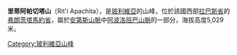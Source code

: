 {{Coord|14|44|39|S|69|7|2|W|display=title}}

'''里蒂阿帕切塔山'''（Rit'i Apachita），是[[玻利維亞|玻利維亞]]的山峰，位於該國西部[[拉巴斯省|拉巴斯省]]的[[弗朗茨塔馬約省|弗朗茨塔馬約省]]，屬於[[安第斯山脈|安第斯山脈]]中[[阿波洛班巴山脈|阿波洛班巴山脈]]的一部分，海拔高度5,029米。

{{Bolivia-geo-stub}}
[[Category:玻利維亞山峰|Category:玻利維亞山峰]]